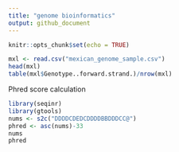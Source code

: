```yaml
---
title: "genome bioinformatics"
output: github_document
---
```


```r
knitr::opts_chunk$set(echo = TRUE)
```

```r
mxl <- read.csv("mexican_genome_sample.csv")
head(mxl)
table(mxl$Genotype..forward.strand.)/nrow(mxl)
```

Phred score calculation
```r
library(seqinr)
library(gtools)
nums <- s2c("DDDDCDEDCDDDDBBDDDCC@")
phred <- asc(nums)-33
nums
phred
```

